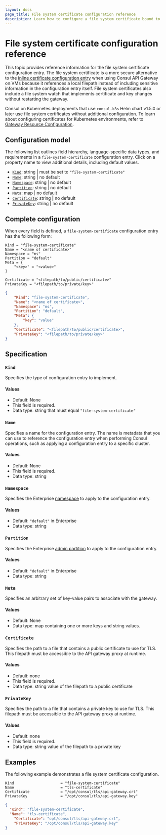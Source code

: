 ```yaml
---
layout: docs
page_title: File system certificate configuration reference
description: Learn how to configure a file system certificate bound to an API Gateway on VMs.
---
```


# File system certificate configuration reference

This topic provides reference information for the file system certificate
configuration entry. The file system certificate is a more secure alternative to the [inline certificate configuration entry](/consul/docs/reference/config-entry/inline-certificate) when using Consul API Gateway on VMs because it references a local filepath instead of including sensitive information in the configuration entry itself. File system certificates also include a file system watch that implements certificate and key changes without restarting the gateway.

Consul on Kubernetes deployments that use `consul-k8s` Helm chart v1.5.0 or later use file system certificates without additional configuration. To learn about configuring certificates for Kubernetes environments, refer to [Gateway Resource Configuration](/consul/docs/connect/gateways/api-gateway/configuration/gateway).

## Configuration model

The following list outlines field hierarchy, language-specific data types, and
requirements in a `file-system-certificate` configuration entry. Click on a property name
to view additional details, including default values.

- [`Kind`](#kind): string | must be set to `"file-system-certificate"`
- [`Name`](#name): string | no default
- [`Namespace`](#namespace): string | no default <EnterpriseAlert inline />
- [`Partition`](#partition): string | no default <EnterpriseAlert inline />
- [`Meta`](#meta): map | no default
- [`Certificate`](#certificate): string | no default
- [`PrivateKey`](#privatekey): string | no default

## Complete configuration

When every field is defined, a `file-system-certificate` configuration entry has the following form:

<Tabs>

<Tab heading="HCL" group="hcl">

```hcl
Kind = "file-system-certificate"
Name = "<name of certificate>"
Namespace = "ns"
Partition = "default"
Meta = {
	"<key>" = "<value>"
}

Certificate = "<filepath/to/public/certificate>"
PrivateKey = "<filepath/to/private/key>"
```

</Tab>

<Tab heading="JSON" group="json">

```json
{
	"Kind": "file-system-certificate",
	"Name": "<name of certificate>",
	"Namespace": "ns",
	"Partition": "default",
	"Meta": {
		"key": "value"
	},
	"Certificate": "<filepath/to/public/certificate>",
	"PrivateKey": "<filepath/to/private/key>"
}
```

</Tab>
</Tabs>

## Specification

### `Kind`

Specifies the type of configuration entry to implement.

#### Values

- Default: None
- This field is required.
- Data type: string that must equal `"file-system-certificate"`

### `Name`

Specifies a name for the configuration entry. The name is metadata that you can
use to reference the configuration entry when performing Consul operations, such
as applying a configuration entry to a specific cluster.

#### Values

- Default: None
- This field is required.
- Data type: string

### `Namespace` <EnterpriseAlert inline />

Specifies the Enterprise [namespace](/consul/docs/enterprise/namespaces) to apply to the configuration entry.

#### Values

- Default: `"default"` in Enterprise
- Data type: string

### `Partition` <EnterpriseAlert inline />

Specifies the Enterprise [admin partition](/consul/docs/enterprise/admin-partitions) to apply to the configuration entry.

#### Values

- Default: `"default"` in Enterprise
- Data type: string

### `Meta`

Specifies an arbitrary set of key-value pairs to associate with the gateway.

#### Values

- Default: None
- Data type: map containing one or more keys and string values.

### `Certificate`

Specifies the path to a file that contains a public certificate to use for TLS. This filepath must be accessible to the API gateway proxy at runtime.

#### Values

- Default: none
- This field is required.
- Data type: string value of the filepath to a public certificate

### `PrivateKey`

Specifies the path to a file that contains a private key to use for TLS. This filepath must be accessible to the API gateway proxy at runtime.

#### Values

- Default: none
- This field is required.
- Data type: string value of the filepath to a private key

## Examples

The following example demonstrates a file system certificate configuration.

<Tabs>

<Tab heading="HCL" group="hcl">

```hcl
Kind                     = "file-system-certificate"
Name                     = "tls-certificate"
Certificate              = "/opt/consul/tls/api-gateway.crt"
PrivateKey               = "/opt/consul/tls/api-gateway.key"
```

</Tab>

<Tab heading="JSON" group="json">

```json
{
  "Kind": "file-system-certificate",
  "Name": "tls-certificate",
	"Certificate": "opt/consul/tls/api-gateway.crt",
	"PrivateKey": "/opt/consul/tls/api-gateway.key"
}
```

</Tab>
</Tabs>